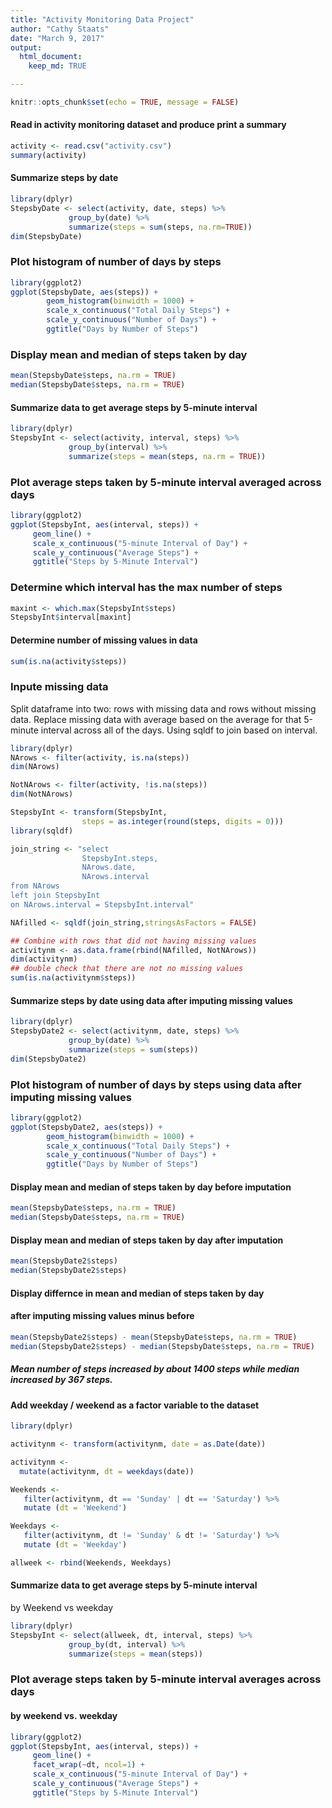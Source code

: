 ---
title: "Activity Monitoring Data Project"
author: "Cathy Staats"
date: "March 9, 2017"
output: 
  html_document:
    keep_md: TRUE

---

```{r setup, include=FALSE}
knitr::opts_chunk$set(echo = TRUE, message = FALSE)
```

#### Read in activity monitoring dataset and produce print a summary

```{r importdata}
activity <- read.csv("activity.csv")
summary(activity)
```

#### Summarize steps by date

```{r sumbydate}
library(dplyr)
StepsbyDate <- select(activity, date, steps) %>%
             group_by(date) %>%
             summarize(steps = sum(steps, na.rm=TRUE))
dim(StepsbyDate)
```

### Plot histogram of number of days by steps

```{r plothist, fig.keep='high', fig.path='figure/'}
library(ggplot2)
ggplot(StepsbyDate, aes(steps)) + 
        geom_histogram(binwidth = 1000) +
        scale_x_continuous("Total Daily Steps") +
        scale_y_continuous("Number of Days") +
        ggtitle("Days by Number of Steps") 
```

### Display mean and median of steps taken by day
```{r statsbyday}
mean(StepsbyDate$steps, na.rm = TRUE)
median(StepsbyDate$steps, na.rm = TRUE)
```

#### Summarize data to get average steps by 5-minute interval
```{r SumbyInterval}
library(dplyr)
StepsbyInt <- select(activity, interval, steps) %>%
             group_by(interval) %>%
             summarize(steps = mean(steps, na.rm = TRUE))

```
### Plot average steps taken by 5-minute interval averaged across days

```{r plotbyint, fig.keep='high', fig.path='figure/'}

library(ggplot2)
ggplot(StepsbyInt, aes(interval, steps)) + 
     geom_line() +
     scale_x_continuous("5-minute Interval of Day") +
     scale_y_continuous("Average Steps") +
     ggtitle("Steps by 5-Minute Interval") 
```

### Determine which interval has the max number of steps

```{r findmax}

maxint <- which.max(StepsbyInt$steps)
StepsbyInt$interval[maxint]
```

#### Determine number of missing values in data

```{r findmissing}
sum(is.na(activity$steps))
```

### Inpute missing data
Split dataframe into two: rows with missing data and
rows without missing data. Replace missing data with average based
on the average for that 5-minute interval across all of the days. Using sqldf to join based on interval.

```{r splitframe}
library(dplyr)
NArows <- filter(activity, is.na(steps))
dim(NArows)

NotNArows <- filter(activity, !is.na(steps))
dim(NotNArows)
```

```{r fillmissing}
StepsbyInt <- transform(StepsbyInt, 
                steps = as.integer(round(steps, digits = 0)))
library(sqldf)

join_string <- "select
                StepsbyInt.steps,
                NArows.date,
                NArows.interval
from NArows
left join StepsbyInt
on NArows.interval = StepsbyInt.interval"

NAfilled <- sqldf(join_string,stringsAsFactors = FALSE)

## Combine with rows that did not having missing values 
activitynm <- as.data.frame(rbind(NAfilled, NotNArows))
dim(activitynm)
## double check that there are not no missing values
sum(is.na(activitynm$steps))
```

#### Summarize steps by date using data after imputing missing values

```{r sumbydatenm}
library(dplyr)
StepsbyDate2 <- select(activitynm, date, steps) %>%
             group_by(date) %>%
             summarize(steps = sum(steps))
dim(StepsbyDate2)
```

### Plot histogram of number of days by steps using data after imputing missing values

```{r plothistnm, fig.keep='high', fig.path='figure/'}
library(ggplot2)
ggplot(StepsbyDate2, aes(steps)) + 
        geom_histogram(binwidth = 1000) +
        scale_x_continuous("Total Daily Steps") +
        scale_y_continuous("Number of Days") +
        ggtitle("Days by Number of Steps") 
```

#### Display mean and median of steps taken by day before imputation
  
```{r statsbydaynm}
mean(StepsbyDate$steps, na.rm = TRUE)
median(StepsbyDate$steps, na.rm = TRUE)
```

#### Display mean and median of steps taken by day after imputation
```{r statsbydaynm2}
mean(StepsbyDate2$steps)
median(StepsbyDate2$steps)
```

#### Display differnce in mean and median of steps taken by day
####  after imputing missing values minus before
```{r statsbydaynm3}
mean(StepsbyDate2$steps) - mean(StepsbyDate$steps, na.rm = TRUE)
median(StepsbyDate2$steps) - median(StepsbyDate$steps, na.rm = TRUE)

```
##### Mean number of steps increased by about 1400 steps while median increased by 367 steps.

#### Add weekday / weekend as a factor variable to the dataset
```{r weekdayftr}
library(dplyr)

activitynm <- transform(activitynm, date = as.Date(date))

activitynm <- 
  mutate(activitynm, dt = weekdays(date))

Weekends <- 
   filter(activitynm, dt == 'Sunday' | dt == 'Saturday') %>%
   mutate (dt = 'Weekend')

Weekdays <- 
   filter(activitynm, dt != 'Sunday' & dt != 'Saturday') %>%
   mutate (dt = 'Weekday')

allweek <- rbind(Weekends, Weekdays)
```

#### Summarize data to get average steps by 5-minute interval
   by Weekend vs weekday
```{r SumbyIntervalbw}
library(dplyr)
StepsbyInt <- select(allweek, dt, interval, steps) %>%
             group_by(dt, interval) %>%
             summarize(steps = mean(steps))
```

### Plot average steps taken by 5-minute interval averages across days
#### by weekend vs. weekday
```{r plotbydaytype, fig.keep='high', fig.path='figure/'}
library(ggplot2)
ggplot(StepsbyInt, aes(interval, steps)) + 
     geom_line() +
     facet_wrap(~dt, ncol=1) +
     scale_x_continuous("5-minute Interval of Day") +
     scale_y_continuous("Average Steps") +
     ggtitle("Steps by 5-Minute Interval") 
```


